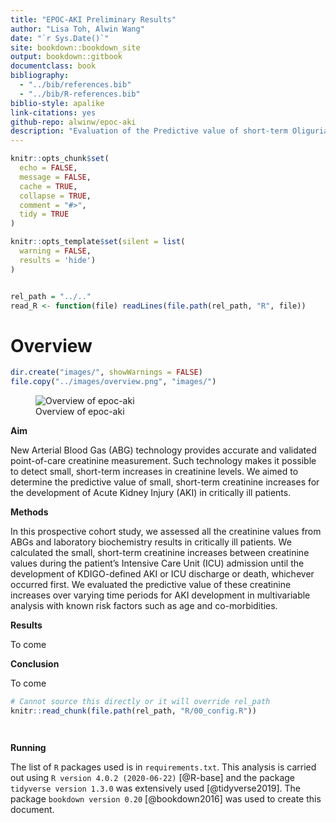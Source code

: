 ```yaml
---
title: "EPOC-AKI Preliminary Results"
author: "Lisa Toh, Alwin Wang"
date: "`r Sys.Date()`"
site: bookdown::bookdown_site
output: bookdown::gitbook
documentclass: book
bibliography:
  - "../bib/references.bib"
  - "../bib/R-references.bib"
biblio-style: apalike
link-citations: yes
github-repo: alwinw/epoc-aki
description: "Evaluation of the Predictive value of short-term Oliguria and minor Creatinine increases for Acute Kidney Injury in ICU"
---
```


```r
knitr::opts_chunk$set(
  echo = FALSE,
  message = FALSE,
  cache = TRUE,
  collapse = TRUE,
  comment = "#>",
  tidy = TRUE
)

knitr::opts_template$set(silent = list(
  warning = FALSE,
  results = 'hide')
)


rel_path = "../.."
read_R <- function(file) readLines(file.path(rel_path, "R", file))
```

<!-- Consider using CSS to add in epoc-aki logo -->

# Overview{-}

```r
dir.create("images/", showWarnings = FALSE)
file.copy("../images/overview.png", "images/")
```

![Overview of epoc-aki](images/overview.png)

**Aim**

New Arterial Blood Gas (ABG) technology provides accurate and validated point-of-care creatinine measurement. Such technology makes it possible to detect small, short-term increases in creatinine levels. We aimed to determine the predictive value of small, short-term creatinine increases for the development of Acute Kidney Injury (AKI) in critically ill patients.

**Methods**

In this prospective cohort study, we assessed all the creatinine values from ABGs and laboratory biochemistry results in critically ill patients. We calculated the small, short-term creatinine increases between creatinine values during the patient’s Intensive Care Unit (ICU) admission until the development of KDIGO-defined AKI or ICU discharge or death, whichever occurred first. We evaluated the predictive value of these creatinine increases over varying time periods for AKI development in multivariable analysis with known risk factors such as age and co-morbidities.

<!--```{r overview, echo=FALSE, fig.cap="Overview", out.width="100%"}
knitr::include_graphics("../images/overview.png")
```-->

**Results**

To come

**Conclusion**

To come

```r
# Cannot source this directly or it will override rel_path
knitr::read_chunk(file.path(rel_path, "R/00_config.R"))
```

```r
```

```r
```

**Running**

The list of `R` packages used is in `requirements.txt`.  This analysis is carried out using `R version 4.0.2 (2020-06-22)` [@R-base] and the package `tidyverse version 1.3.0` was extensively used [@tidyverse2019]. The package `bookdown version 0.20` [@bookdown2016] was used to create this document.
